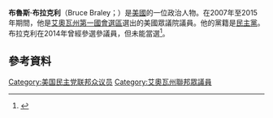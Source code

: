 '''布魯斯·布拉克利'''（Bruce Braley；{{bd|1957年|10月30日}}）是[[美國|美國]]的一位政治人物。在2007年至2015年期間，他是[[艾奧瓦州第一國會選區|艾奧瓦州第一國會選區]]選出的美國眾議院議員。他的黨籍是[[民主黨_(美國)|民主黨]]。布拉克利在2014年曾經參選參議員，但未能當選<ref>{{cite news |url=http://www.washingtonpost.com/blogs/post-politics/wp/2013/02/07/iowa-rep-bruce-braley-to-run-for-senate/ |title=Iowa Rep. Bruce Braley to run for Senate |work=The Washington Post |date=2013-02-07 |accessdate=2016-01-05 |archive-date=2015-05-13 |archive-url=https://web.archive.org/web/20150513224216/http://www.washingtonpost.com/blogs/post-politics/wp/2013/02/07/iowa-rep-bruce-braley-to-run-for-senate/ |dead-url=no }}</ref>。

== 參考資料 ==
{{reflist}}

[[Category:美国民主党联邦众议员|Category:美国民主党联邦众议员]]
[[Category:艾奧瓦州聯邦眾議員|Category:艾奧瓦州聯邦眾議員]]